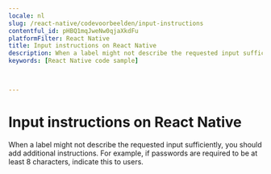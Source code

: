 ```yaml
---
locale: nl
slug: /react-native/codevoorbeelden/input-instructions
contentful_id: pHBQ1mqJweNw0qjaXkdFu
platformFilter: React Native
title: Input instructions on React Native
description: When a label might not describe the requested input sufficiently, you should add additional instructions.
keywords: [React Native code sample]


	
---
```


# Input instructions on React Native

When a label might not describe the requested input sufficiently, you should add additional instructions. For example, if passwords are required to be at least 8 characters, indicate this to users.

<CodeSample id="input-instructions" locale="nl" platform="react native"/>